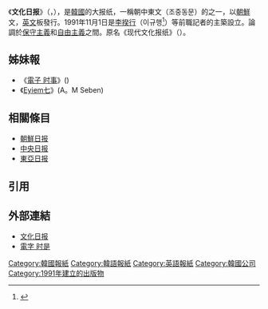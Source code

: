 {{Roughtranslation|time=2020-02-05T06:32:47+00:00}}
{{裸网址}}
{{Infobox Newspaper
| name                = 文化日报
| image               = 
| caption             = 
| type                = [[日報|日報]]
| format              = [[大报|大报]]
| owners              = 文化日報社
| publisher           = 
| editor              = 
| chiefeditor         = 
| assoceditor         = 
| staff               = 
| foundation          = 1991年11月1日
| ceased publication  = 
| political           = [[自由保守主義|自由保守主義]]
| language            = [[韓文|韓文]]、[[英文|英文]]
| price               = 
| headquarters        = {{ROK-KOR}}<br>[[首爾特別市|首爾特別市]][[西大門區|西大門區]]忠定路 
| circulation         = 
| ISSN                = 
| website             = [http://www.munhwa.com/ www.munhwa.com]（韓文） 
}}
{{Infobox Korean name
|title=文化日报
|hangul=문화일보
|hanja=文化日報
|rr=Moonhwa Il-bo
|mr=Munhwa Il-bo
}}

《'''文化日报'''》（{{lang-ko|'''문화일보'''}}，{{lang-en|'''The Munhwa Il-bo'''}}），是[[韓國|韓國]]的大报纸，一稱朝中東文（조중동문）的之一，以[[朝鮮|朝鮮]]文，[[英文|英文]]板發行。1991年11月1日是[[李揆行|李揆行]]（이규행<ref>{{Cite web |url=http://www.dt.co.kr/article_list.html?cpage=1&gcd=3&ig=127825&scd=300&sel_d=11&sel_m=09&sel_y=2008 |title=存档副本 |access-date=2011-01-06 |archive-date=2020-07-25 |archive-url=https://web.archive.org/web/20200725011514/http://www.dt.co.kr/article_list.html?cpage=1&gcd=3&ig=127825&scd=300&sel_d=11&sel_m=09&sel_y=2008 |dead-url=no }}</ref>）等前職記者的主築設立。論調於[[保守主義|保守主義]]和[[自由主義|自由主義]]之間。原名《现代文化报纸》（{{kor|k=현대문화신문|hj=現代文化新聞|link=no}}）。

== 姊妹報 ==
* 《[[電子_时事|電子 时事]]》({{lang|ko|디지털 타임스}})
* 《[[Eyiem七|Eyiem七]]》(A。M Seben)

== 相關條目 ==
* [[朝鮮日报|朝鮮日报]]
* [[中央日报|中央日报]]
* [[東亞日报|東亞日报]]

== 引用 ==
<references/>

== 外部連結 ==
* [http://www.munhwa.com/ 文化日报] {{Wayback|url=http://www.munhwa.com/ |date=20210323052820 }}{{ko}}
* [http://www.dt.co.kr/ 電字 时是] {{Wayback|url=http://www.dt.co.kr/ |date=20210323023313 }}{{ko}}

{{DEFAULTSORT:Munhwa Il-bo}}
[[Category:韓國報紙|Category:韓國報紙]]
[[Category:韓語報紙|Category:韓語報紙]]
[[Category:英語報紙|Category:英語報紙]]
[[Category:韓國公司|Category:韓國公司]]
[[Category:1991年建立的出版物|Category:1991年建立的出版物]]
{{Newspaper-stub}}